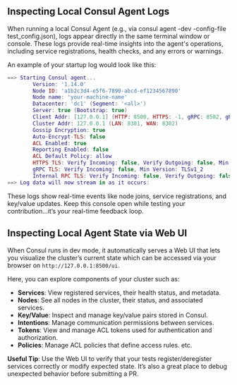 ## **Inspecting Local Consul Agent Logs**
When running a local Consul Agent (e.g., via consul agent -dev -config-file test_config.json), logs appear directly in the same terminal window or console.
These logs provide real-time insights into the agent's operations, including service registrations, health checks, and any errors or warnings.

An example of your startup log would look like this:
```lua
==> Starting Consul agent...
        Version: '1.14.0'
        Node ID: 'a1b2c3d4-e5f6-7890-abcd-ef1234567890'
        Node name: 'your-machine-name'
        Datacenter: 'dc1' (Segment: '<all>')
        Server: true (Bootstrap: true)
        Client Addr: [127.0.0.1] (HTTP: 8500, HTTPS: -1, gRPC: 8502, gRPC-TLS: 8503, DNS: 8600)
        Cluster Addr: 127.0.0.1 (LAN: 8301, WAN: 8302)
        Gossip Encryption: true
        Auto-Encrypt-TLS: false
        ACL Enabled: true
        Reporting Enabled: false
        ACL Default Policy: allow
        HTTPS TLS: Verify Incoming: false, Verify Outgoing: false, Min Version: TLSv1_2
        gRPC TLS: Verify Incoming: false, Min Version: TLSv1_2
        Internal RPC TLS: Verify Incoming: false, Verify Outgoing: false (Verify Hostname: false), Min Version: TLSv1_2
==> Log data will now stream in as it occurs:
```
These logs show real-time events like node joins, service registrations, and key/value updates.
Keep this console open while testing your contribution...it’s your real-time feedback loop.


## **Inspecting Local Agent State via Web UI**
When Consul runs in dev mode, it automatically serves a Web UI that lets you visualize the cluster’s current state which can be accessed via your browser on `http://127.0.0.1:8500/ui`.

Here, you can explore components of your cluster such as:
- **Services**: View registered services, their health status, and metadata.
- **Nodes**: See all nodes in the cluster, their status, and associated services.
- **Key/Value**: Inspect and manage key/value pairs stored in Consul.
- **Intentions**: Manage communication permissions between services.
- **Tokens**: View and manage ACL tokens used for authentication and authorization.
- **Policies**: Manage ACL policies that define access rules.
etc.

**Useful Tip**: Use the Web UI to verify that your tests register/deregister services correctly or modify expected state.
It’s also a great place to debug unexpected behavior before submitting a PR.